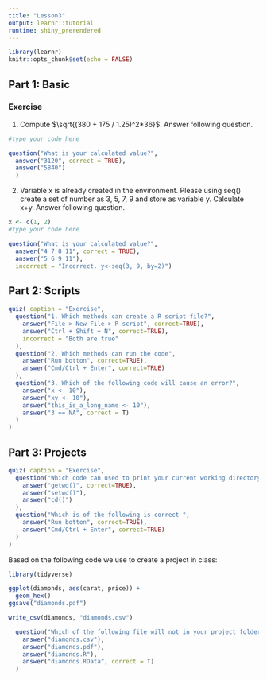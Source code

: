 ---
title: "Lesson3"
output: learnr::tutorial
runtime: shiny_prerendered
---

```{r setup, include=FALSE}
library(learnr)
knitr::opts_chunk$set(echo = FALSE)
```


## Part 1: Basic

### Exercise 

1. Compute $\sqrt{(380 + 175 / 1.25)^2*36}$. Answer following question.

```{r com1, exercise=TRUE}
#type your code here
```

```{r com1q, echo=FALSE}
question("What is your calculated value?",
  answer("3120", correct = TRUE),
  answer("5840")
  )
```

2. Variable x is already created in the environment. Please using seq() create a set of number as 3, 5, 7, 9 and store as variable y. Calculate x+y. Answer following question.

```{r com2, exercise=TRUE}
x <- c(1, 2)
#type your code here

```

```{r com2q, echo=FALSE}
question("What is your calculated value?",
  answer("4 7 8 11", correct = TRUE),
  answer("5 6 9 11"),
  incorrect = "Incorrect. y<-seq(3, 9, by=2)")

```


## Part 2: Scripts

```{r question, echo=FALSE}
quiz( caption = "Exercise", 
  question("1. Which methods can create a R script file?",
    answer("File > New File > R script", correct=TRUE),
    answer("Ctrl + Shift + N", correct=TRUE), 
    incorrect = "Both are true"
  ),
  question("2. Which methods can run the code",
    answer("Run botton", correct=TRUE),
    answer("Cmd/Ctrl + Enter", correct=TRUE)
  ),
  question("3. Which of the following code will cause an error?",
    answer("x <- 10"),
    answer("xy <- 10"),
    answer("this_is_a_long_name <- 10"),
    answer("3 == NA", correct = T)
  )
)
```

## Part 3: Projects

```{r question2, echo=FALSE}
quiz( caption = "Exercise", 
  question("Which code can used to print your current working directory in R?",
    answer("getwd()", correct=TRUE),
    answer("setwd()"), 
    answer("cd()")
  ),
  question("Which is of the following is correct ",
    answer("Run botton", correct=TRUE),
    answer("Cmd/Ctrl + Enter", correct=TRUE)
  )
)
```  

Based on the following code we use to create a project in class:
```{r project, eval=FALSE, echo=T}
library(tidyverse)

ggplot(diamonds, aes(carat, price)) + 
  geom_hex()
ggsave("diamonds.pdf")

write_csv(diamonds, "diamonds.csv")
```


```{r question3, echo=FALSE} 
  question("Which of the following file will not in your project folder?",
    answer("diamonds.csv"),
    answer("diamonds.pdf"),
    answer("diamonds.R"),
    answer("diamonds.RData", correct = T)
  )
```